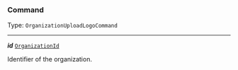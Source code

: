 


### Command

Type: `OrganizationUploadLogoCommand`

---

***id*** [`OrganizationId`](#organizationid)

Identifier of the organization.


